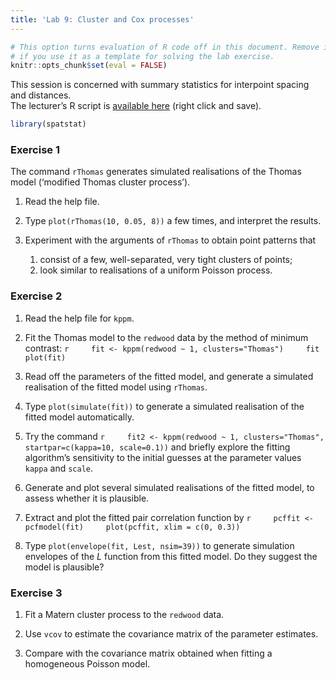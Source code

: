 ```yaml
---
title: 'Lab 9: Cluster and Cox processes'
---
```


```r
# This option turns evaluation of R code off in this document. Remove it
# if you use it as a template for solving the lab exercise.
knitr::opts_chunk$set(eval = FALSE)
```

This session is concerned with summary statistics for interpoint
spacing and distances.  
The lecturer's R script is [available here](https://raw.githubusercontent.com/spatstat/Melb2018/master/Scripts/script09.R) (right click and save).

```r
library(spatstat)
```

### Exercise 1

The command `rThomas` generates simulated realisations of
the Thomas model (‘modified Thomas cluster process’).

1.  Read the help file.

2.  Type `plot(rThomas(10, 0.05, 8))` a few times, and
    interpret the results.

3.  Experiment with the arguments of `rThomas` to obtain
    point patterns that
    1.  consist of a few, well-separated, very tight clusters of
        points;
    2.  look similar to realisations of a uniform Poisson process.


### Exercise 2

1.  Read the help file for `kppm`.

2.  Fit the Thomas model to the `redwood` data by the
    method of minimum contrast:
    ```r
    fit <- kppm(redwood ~ 1, clusters="Thomas")
    fit
    plot(fit)
    ```

3.  Read off the parameters of the fitted model, and generate a
    simulated realisation of the fitted model using `rThomas`.

4.  Type `plot(simulate(fit))` to generate a simulated realisation
    of the fitted model automatically.

5.  Try the command
    ```r
    fit2 <- kppm(redwood ~ 1, clusters="Thomas", startpar=c(kappa=10, scale=0.1))
    ```
    and briefly explore the fitting algorithm’s sensitivity to the
    initial guesses at the parameter values `kappa` and `scale`.

6.  Generate and plot several simulated realisations of the fitted
    model, to assess whether it is plausible.

7.  Extract and plot the fitted pair correlation function by
    ```r
    pcffit <- pcfmodel(fit)
    plot(pcffit, xlim = c(0, 0.3))
    ```

8.  Type `plot(envelope(fit, Lest, nsim=39))` to generate simulation
    envelopes of the $L$ function from this fitted model. Do they
    suggest the model is plausible?


### Exercise 3

1.  Fit a Matern cluster process to the `redwood` data.

2.  Use `vcov` to estimate the covariance matrix of the parameter estimates.

3.  Compare with the covariance matrix obtained when fitting a homogeneous Poisson model.